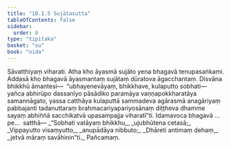 ```yaml
---
title: "10.1.5 Sujātasutta"
tableOfContents: false
sidebar:
  order: 8
type: "tipitaka"
basket: "su"
book: "nida"
---
```



<DynamicBreadcrumb />

<Division number="239" book="nida">

<Paragraph number="1274" book="nida">
Sāvatthiyaṃ viharati. Atha kho āyasmā sujāto yena bhagavā tenupasaṅkami. Addasā kho bhagavā āyasmantaṃ sujātaṃ dūratova āgacchantaṃ. Disvāna bhikkhū āmantesi—  “ubhayenevāyaṃ, bhikkhave, kulaputto sobhati—  yañca abhirūpo dassanīyo pāsādiko paramāya vaṇṇapokkharatāya samannāgato, yassa catthāya kulaputtā sammadeva agārasmā anagāriyaṃ pabbajanti tadanuttaraṃ brahmacariyapariyosānaṃ diṭṭheva dhamme sayaṃ abhiññā sacchikatvā upasampajja viharatī”ti. Idamavoca bhagavā …pe…  satthā—
</Paragraph>

<Paragraph number="1275" type="verses" book="nida">
_“Sobhati vatāyaṃ bhikkhu,_  
_ujubhūtena cetasā;_  
_Vippayutto visaṃyutto,_  
_anupādāya nibbuto;_  
_Dhāreti antimaṃ dehaṃ,_  
_jetvā māraṃ savāhinin”ti._  


</Paragraph>
</Division>

<Paragraph number="1276" type="center" book="nida">
Pañcamaṃ.
</Paragraph>